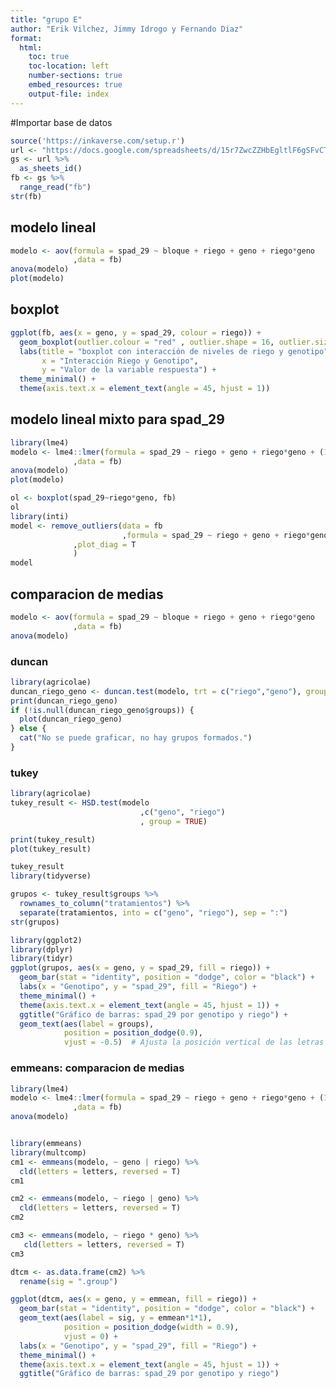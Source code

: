 ```yaml
---
title: "grupo E"
author: "Erik Vilchez, Jimmy Idrogo y Fernando Diaz"
format: 
  html:
    toc: true
    toc-location: left
    number-sections: true
    embed_resources: true
    output-file: index
---
```

#Importar base de datos
```r
source('https://inkaverse.com/setup.r')
url <- "https://docs.google.com/spreadsheets/d/15r7ZwcZZHbEgltlF6gSFvCTFA-CFzVBWwg3mFlRyKPs/edit?gid=172957346#gid=172957346"
gs <- url %>% 
  as_sheets_id()
fb <- gs %>% 
  range_read("fb")
str(fb)
```
## modelo lineal
```r
modelo <- aov(formula = spad_29 ~ bloque + riego + geno + riego*geno
              ,data = fb)
anova(modelo)
plot(modelo)
```
## boxplot
```r
ggplot(fb, aes(x = geno, y = spad_29, colour = riego)) +
  geom_boxplot(outlier.colour = "red" , outlier.shape = 16, outlier.size = 2) +
  labs(title = "boxplot con interacción de niveles de riego y genotipo" , 
       x = "Interacción Riego y Genotipo",
       y = "Valor de la variable respuesta") +
  theme_minimal() +
  theme(axis.text.x = element_text(angle = 45, hjust = 1))
```
## modelo lineal mixto para spad_29
```r
library(lme4)
modelo <- lme4::lmer(formula = spad_29 ~ riego + geno + riego*geno + (1|bloque)
              ,data = fb)
anova(modelo)
plot(modelo)

ol <- boxplot(spad_29~riego*geno, fb)
ol
library(inti)
model <- remove_outliers(data = fb
                         ,formula = spad_29 ~ riego + geno + riego*geno + (1|bloque)
              ,plot_diag = T
              )
model
```
## comparacion de medias
```r
modelo <- aov(formula = spad_29 ~ bloque + riego + geno + riego*geno
              ,data = fb)
anova(modelo)
```
### duncan
```r
library(agricolae)
duncan_riego_geno <- duncan.test(modelo, trt = c("riego","geno"), group = TRUE)
print(duncan_riego_geno)
if (!is.null(duncan_riego_geno$groups)) {
  plot(duncan_riego_geno)
} else {
  cat("No se puede graficar, no hay grupos formados.")
}
```
### tukey
```r
library(agricolae)
tukey_result <- HSD.test(modelo
                             ,c("geno", "riego")
                             , group = TRUE)

print(tukey_result)
plot(tukey_result)
```
```r
tukey_result
library(tidyverse)

grupos <- tukey_result$groups %>% 
  rownames_to_column("tratamientos") %>% 
  separate(tratamientos, into = c("geno", "riego"), sep = ":")
str(grupos)
```
```r
library(ggplot2)
library(dplyr)
library(tidyr)
ggplot(grupos, aes(x = geno, y = spad_29, fill = riego)) + 
  geom_bar(stat = "identity", position = "dodge", color = "black") + 
  labs(x = "Genotipo", y = "spad_29", fill = "Riego") + 
  theme_minimal() + 
  theme(axis.text.x = element_text(angle = 45, hjust = 1)) + 
  ggtitle("Gráfico de barras: spad_29 por genotipo y riego") +
  geom_text(aes(label = groups), 
            position = position_dodge(0.9), 
            vjust = -0.5)  # Ajusta la posición vertical de las letras
```

### emmeans: comparacion de medias 
```r
library(lme4)
modelo <- lme4::lmer(formula = spad_29 ~ riego + geno + riego*geno + (1|bloque)
              ,data = fb)
anova(modelo)


library(emmeans)
library(multcomp)
cm1 <- emmeans(modelo, ~ geno | riego) %>% 
  cld(letters = letters, reversed = T)
cm1

cm2 <- emmeans(modelo, ~ riego | geno) %>% 
  cld(letters = letters, reversed = T)
cm2

cm3 <- emmeans(modelo, ~ riego * geno) %>% 
   cld(letters = letters, reversed = T)
cm3
```
```r
dtcm <- as.data.frame(cm2) %>% 
  rename(sig = ".group")

ggplot(dtcm, aes(x = geno, y = emmean, fill = riego)) +
  geom_bar(stat = "identity", position = "dodge", color = "black") +
  geom_text(aes(label = sig, y = emmean*1*1),
            position = position_dodge(width = 0.9),
            vjust = 0) +
  labs(x = "Genotipo", y = "spad_29", fill = "Riego") +
  theme_minimal() +
  theme(axis.text.x = element_text(angle = 45, hjust = 1)) +
  ggtitle("Gráfico de barras: spad_29 por genotipo y riego")
```























